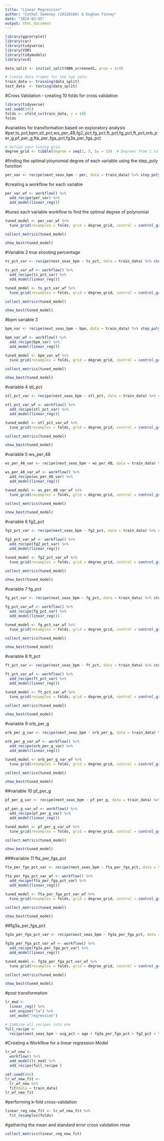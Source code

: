 ---
title: "Linear Regression"
author: "Cathal Sweeney (20320166) & Eoghan Tinney"
date: "2024-03-05"
output: html_document
---


```{r}
library(ggcorrplot)
library(car)
library(tidyverse)
library(VIM)
library(tidymodels)
library(vcd)

```

```{r}
data_split <- initial_split(NBA_screened1, prop = 3/4)

# Create data frames for the two sets:
train_data <- training(data_split)
test_data  <- testing(data_split)

```

#Cross Validation - creating 10 folds for  cross validation
```{r}
library(tidyverse)
set.seed(345)
folds <- vfold_cv(train_data, v = 10)
folds
```
#variables for transformation based on exploratory analysis
#per,ts_pct,bpm,stl_pct,ws_per_48,fg2_pct,fg_pct,ft_pct,fg_pct,ft_pct,orb_per_g,pf_per_g,fta_per_fga_pct,fg3a_per_fga_pct

```{r}
# Define your tuning grid
degree_grid <- tibble(degree = seq(1, 5, by = 1))  # Degrees from 1 to 5
```
#finding the optimal ploynomial degree of each variable using the step_poly function 
```{r}
per_var <- recipe(next_seas_bpm ~ per, data = train_data) %>% step_poly(per, degree = tune())
```
#creating a workflow for each variable
```{r}
per_var_wf <- workflow() %>%
  add_recipe(per_var) %>%
  add_model(linear_reg())
```
#tunes each variable workflow to find the optimal degree of polynomial
```{r}
tuned_model <- per_var_wf %>%
  tune_grid(resamples = folds, grid = degree_grid, control = control_grid(verbose = TRUE))
```

```{r}
collect_metrics(tuned_model)
```


```{r}
show_best(tuned_model)
```
#Variable 2 true shooting percentage 
```{r}
ts_pct_var <- recipe(next_seas_bpm ~ ts_pct, data = train_data) %>% step_poly(ts_pct, degree = tune())
```

```{r}
ts_pct_var_wf <- workflow() %>%
  add_recipe(ts_pct_var) %>%
  add_model(linear_reg())
```

```{r}
tuned_model <- ts_pct_var_wf %>%
  tune_grid(resamples = folds, grid = degree_grid, control = control_grid(verbose = TRUE))
```

```{r}
collect_metrics(tuned_model)
```


```{r}
show_best(tuned_model)
```
#bpm variable 3 

```{r}
bpm_var <- recipe(next_seas_bpm ~ bpm, data = train_data) %>% step_poly(bpm, degree = tune())
```

```{r}
bpm_var_wf <- workflow() %>%
  add_recipe(bpm_var) %>%
  add_model(linear_reg())
```

```{r}
tuned_model <- bpm_var_wf %>%
  tune_grid(resamples = folds, grid = degree_grid, control = control_grid(verbose = TRUE))
```

```{r}
collect_metrics(tuned_model)
```


```{r}
show_best(tuned_model)
```

#variable 4 stl_pct
```{r}
stl_pct_var <- recipe(next_seas_bpm ~ stl_pct, data = train_data) %>% step_poly(stl_pct, degree = tune())
```

```{r}
stl_pct_var_wf <- workflow() %>%
  add_recipe(stl_pct_var) %>%
  add_model(linear_reg())
```

```{r}
tuned_model <- stl_pct_var_wf %>%
  tune_grid(resamples = folds, grid = degree_grid, control = control_grid(verbose = TRUE))
```

```{r}
collect_metrics(tuned_model)
```


```{r}
show_best(tuned_model)
```

#variable 5 ws_per_48

```{r}
ws_per_48_var <- recipe(next_seas_bpm ~ ws_per_48, data = train_data) %>% step_poly(ws_per_48, degree = tune())
```

```{r}
ws_per_48_var_wf <- workflow() %>%
  add_recipe(ws_per_48_var) %>%
  add_model(linear_reg())
```

```{r}
tuned_model <- ws_per_48_var_wf %>%
  tune_grid(resamples = folds, grid = degree_grid, control = control_grid(verbose = TRUE))
```

```{r}
collect_metrics(tuned_model)
```


```{r}
show_best(tuned_model)
```

#variable 6 fg2_pct
```{r}
fg2_pct_var <- recipe(next_seas_bpm ~ fg2_pct, data = train_data) %>% step_poly(fg2_pct, degree = tune())
```

```{r}
fg2_pct_var_wf <- workflow() %>%
  add_recipe(fg2_pct_var) %>%
  add_model(linear_reg())
```

```{r}
tuned_model <- fg2_pct_var_wf %>%
  tune_grid(resamples = folds, grid = degree_grid, control = control_grid(verbose = TRUE))
```

```{r}
collect_metrics(tuned_model)
```


```{r}
show_best(tuned_model)
```

#variable 7 fg_pct
```{r}
fg_pct_var <- recipe(next_seas_bpm ~ fg_pct, data = train_data) %>% step_poly(fg_pct, degree = tune())
```

```{r}
fg_pct_var_wf <- workflow() %>%
  add_recipe(fg_pct_var) %>%
  add_model(linear_reg())
```

```{r}
tuned_model <- fg_pct_var_wf %>%
  tune_grid(resamples = folds, grid = degree_grid, control = control_grid(verbose = TRUE))
```

```{r}
collect_metrics(tuned_model)
```


```{r}
show_best(tuned_model)
```

#variable 8 ft_pct
```{r}
ft_pct_var <- recipe(next_seas_bpm ~ ft_pct, data = train_data) %>% step_poly(ft_pct, degree = tune())
```

```{r}
ft_pct_var_wf <- workflow() %>%
  add_recipe(ft_pct_var) %>%
  add_model(linear_reg())
```

```{r}
tuned_model <- ft_pct_var_wf %>%
  tune_grid(resamples = folds, grid = degree_grid, control = control_grid(verbose = TRUE))
```

```{r}
collect_metrics(tuned_model)
```


```{r}
show_best(tuned_model)
```

#variable 9 orb_per_g
```{r}
orb_per_g_var <- recipe(next_seas_bpm ~ orb_per_g, data = train_data) %>% step_poly(orb_per_g, degree = tune())
```

```{r}
orb_per_g_var_wf <- workflow() %>%
  add_recipe(orb_per_g_var) %>%
  add_model(linear_reg())
```

```{r}
tuned_model <- orb_per_g_var_wf %>%
  tune_grid(resamples = folds, grid = degree_grid, control = control_grid(verbose = TRUE))
```

```{r}
collect_metrics(tuned_model)
```


```{r}
show_best(tuned_model)
```
##variable 10 pf_per_g
```{r}
pf_per_g_var <- recipe(next_seas_bpm ~ pf_per_g, data = train_data) %>% step_poly(pf_per_g, degree = tune())
```

```{r}
pf_per_g_var_wf <- workflow() %>%
  add_recipe(pf_per_g_var) %>%
  add_model(linear_reg())
```

```{r}
tuned_model <- pf_per_g_var_wf %>%
  tune_grid(resamples = folds, grid = degree_grid, control = control_grid(verbose = TRUE))
```

```{r}
collect_metrics(tuned_model)
```


```{r}
show_best(tuned_model)
```

###variable 11 fta_per_fga_pct
```{r}
fta_per_fga_pct_var <- recipe(next_seas_bpm ~ fta_per_fga_pct, data = train_data) %>% step_poly(fta_per_fga_pct, degree = tune())
```

```{r}
fta_per_fga_pct_var_wf <- workflow() %>%
  add_recipe(fta_per_fga_pct_var) %>%
  add_model(linear_reg())
```

```{r}
tuned_model <- fta_per_fga_pct_var_wf %>%
  tune_grid(resamples = folds, grid = degree_grid, control = control_grid(verbose = TRUE))
```

```{r}
collect_metrics(tuned_model)
```


```{r}
show_best(tuned_model)
```

##fg3a_per_fga_pct
```{r}
fg3a_per_fga_pct_var <- recipe(next_seas_bpm ~ fg3a_per_fga_pct, data = train_data) %>% step_poly(fg3a_per_fga_pct, degree = tune())
```

```{r}
fg3a_per_fga_pct_var_wf <- workflow() %>%
  add_recipe(fg3a_per_fga_pct_var) %>%
  add_model(linear_reg())
```

```{r}
tuned_model <- fg3a_per_fga_pct_var_wf %>%
  tune_grid(resamples = folds, grid = degree_grid, control = control_grid(verbose = TRUE))
```

```{r}
collect_metrics(tuned_model)
```


```{r}
show_best(tuned_model)
```

#post transformation



```{r}
lr_mod <- 
  linear_reg() %>%
  set_engine("lm") %>%
  set_mode("regression")
```

```{r}
# Combine all recipes into one
full_recipe <- 
  recipe(next_seas_bpm ~ usg_pct + age + fg3a_per_fga_pct + fg2_pct + trb_pct + ft_pct+ fta_per_fga_pct +  ft_per_g + ast_per_g + pts_per_g + mp  + trb_per_g + gs + g + mp_per_g  + fg_pct + fg3_per_g   + fg2_per_g   + orb_per_g + orb_pct + stl_per_g + blk_per_g + tov_per_g + pf_per_g + per + ts_pct + fta_per_fga_pct + stl_pct + tov_pct + bpm +pos , data = train_data)
```


#Creating a Workflow for a linear regression Model
```{r}
lr_wf_new <- 
  workflow() %>%
  add_model(lr_mod) %>%
  add_recipe(full_recipe )
```


```{r}
set.seed(456)
lr_wf_new_fit <- 
  lr_wf_new %>%
  fit(data = train_data)
lr_wf_new_fit
```
#performing k-fold cross-validation
```{r}
linear_reg_new_fit <- lr_wf_new_fit %>%
  fit_resamples(folds)
```
#gathering the mean and standard error cross validation rmse 

```{r}
collect_metrics(linear_reg_new_fit)
```









